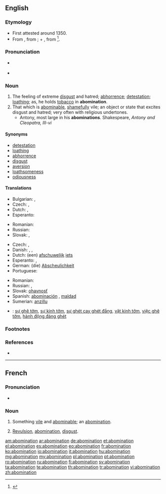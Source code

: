 ==English==

===Etymology===
* First attested around 1350.
* From {{etyl|fro}} {{term|abomination||horror, disgust|lang=fro}}, from {{etyl|la}} {{term|abominatio|abōminātiō|abomination|lang=la}}; {{term|ab||away from|lang=la}} + {{term|ominari|ōminārī|prophesy, foreboding|lang=la}}, from {{term|omin|ōmin|lang=la}}<ref>{{reference-book | last = Dobbie | first = Elliott K. | coauthors = Dunmore, C. William, et al. | editor = Barnhart, Robert K.| title = Chambers Dictionary of Etymology | origyear = 1998 | year = 2004 | publisher = Chambers Harrap Publishers Ltd | location = Edinburgh, Scotland | isbn =0550142304 | pages = 4}}</ref>.

===Pronunciation===
* {{a|RP|US}} {{IPA|/ə.ˌbɒm.ə.ˈneɪ.ʃən/}}
* {{rhymes|eɪʃən}}

===Noun===
{{en-noun}}

# The feeling of extreme [[disgust]] and hatred; [[abhorrence]]; [[detestation]]; [[loathing]]; as, he holds [[tobacco]] in '''abomination'''.
# That which is [[abominable]], [[shameful]]ly vile; an object or state that excites disgust and hatred; very often with religious undertones.
#* Antony, most large in his '''abominations'''. Shakespeare, ''Antony and Cleopatra, III-vi''

====Synonyms====
* [[detestation]]
* [[loathing]]
* [[abhorrence]]
* [[disgust]]
* [[aversion]]
* [[loathsomeness]]
* [[odiousness]]

====Translations====
{{trans-top|the feeling of extreme disgust}}
* Bulgarian: {{t+|bg|отвращение}}, {{t+|bg|ненавист}}
* Czech: {{t-|cs|odpor|m}}, {{t|cs|zhnusení|n}}
* Dutch: {{t+|nl|afschuw}}, {{t+|nl|walging}}
* Esperanto: {{t-|eo|abomeno|xs=Esperanto}}
{{trans-mid}}
* Romanian: {{t|ro|aversiune|f}}
* Russian: {{t+|ru|отвращение|n}}
* Slovak: {{t-|sk|hnus|m}}, {{t-|sk|odpor|m}}
{{trans-bottom}}

{{trans-top|something abominable}}
* Czech: {{t|cs|odpornost|f}}, {{t|cs|ohavnost|f}}
* Danish: {{t|da|afskyelighed}}, {{t|da|pestilens}}, {{t|da|vederstyggelighed}}
* Dutch: (een) [[afschuwelijk]] [[iets]]
* Esperanto: {{t-|eo|abomeno|xs=Esperanto}},  {{t|eo|abomenaĵo|xs=Esperanto}}
* German: (die) [[Abscheulichkeit]]
* Portuguese: {{t+|pt|abominação|f}}
{{trans-mid}}
* Romanian: {{t|ro|abominațiune|f}}
* Russian: {{t+|ru|гадость|f}}, {{t+|ru|мерзость|f}}
* Slovak: [[ohavnosť]] {{f}}
* Spanish: [[abominación]] {{f}}, [[maldad]] {{f}}
* Sumerian: [[anzillu]]
{{trans-bottom}}

{{checktrans-top|Translations to be checked}}
* {{ttbc|vi}}: [[sự ghê tởm]], [[sự kinh tởm]], [[sự ghét cay ghét đắng]], [[vật kinh tởm]], [[việc ghê tởm]], [[hành động đáng ghét]]
{{trans-mid}}
{{trans-bottom}}

===Footnotes===
{{rfc-header|Footnotes|lang=en}}
<references/>

===References===
* {{R:Webster 1913}}

----

==French==

===Pronunciation===
* {{audio|Fr-abomination.ogg|audio}}

===Noun===
{{fr-noun|f}}

# Something [[vile]] and [[abominable]]; an [[abomination]].
# {{chiefly|religion|lang=fr}} [[revulsion|Revulsion]], [[#English|abomination]], [[disgust]].

[[am:abomination]]
[[ar:abomination]]
[[de:abomination]]
[[et:abomination]]
[[el:abomination]]
[[es:abomination]]
[[eo:abomination]]
[[fr:abomination]]
[[ko:abomination]]
[[io:abomination]]
[[it:abomination]]
[[hu:abomination]]
[[mg:abomination]]
[[my:abomination]]
[[pl:abomination]]
[[pt:abomination]]
[[ro:abomination]]
[[ru:abomination]]
[[fi:abomination]]
[[sv:abomination]]
[[ta:abomination]]
[[te:abomination]]
[[th:abomination]]
[[tr:abomination]]
[[vi:abomination]]
[[zh:abomination]]